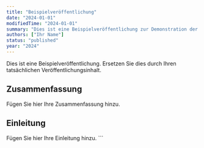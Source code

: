 ```yaml
---
title: "Beispielveröffentlichung"
date: "2024-01-01"
modifiedTime: "2024-01-01"
summary: "Dies ist eine Beispielveröffentlichung zur Demonstration der Struktur."
authors: ["Ihr Name"]
status: "published"
year: "2024"
---
```


Dies ist eine Beispielveröffentlichung. Ersetzen Sie dies durch Ihren tatsächlichen Veröffentlichungsinhalt.

## Zusammenfassung

Fügen Sie hier Ihre Zusammenfassung hinzu.

## Einleitung

Fügen Sie hier Ihre Einleitung hinzu.
\`\`\`
